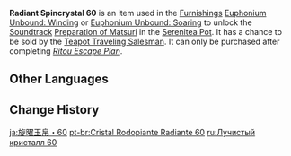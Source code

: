 {{Item Infobox
|id           = 141060
|image        = Item Radiant Spincrystal.png
|type         = Adventure Items
|group        = Radiant Spincrystals
|group2       = Inazuma Spincrystals
|quality      = 4
|invCategory  = Precious Items
|description  = This wondrous crystal contains a certain rhythm, like something beautiful woven from delicate silk. These items can be found throughout the mainland or from merchants who collect curios. The tune held within this crystal can be revivified in your [[Serenitea Pot]] using either "[[Euphonium Unbound: Winding]]" or "[[Euphonium Unbound: Soaring]]." The tune contained within this [[Radiant Spincrystal]] is "[[Preparation of Matsuri]]."
|source1      = [[Chubby]]
|track        = Preparation of Matsuri
}}
'''Radiant Spincrystal 60''' is an item used in the [[Furnishings]] [[Euphonium Unbound: Winding]] or [[Euphonium Unbound: Soaring]] to unlock the [[Soundtrack]] [[Preparation of Matsuri]] in the [[Serenitea Pot]]. It has a chance to be sold by the [[Teapot Traveling Salesman]]. It can only be purchased after completing ''[[Ritou Escape Plan]]''.

==Other Languages==
{{Other Languages
|default_hidden = 1
|en      = Radiant Spincrystal 60
|zhs     = 旋曜玉帛・其六十
|zhs_rm  = Xuán Yào Yùbó - Qí Liùshí
|zht     = 旋曜玉帛・其六十
|zht_rm  = Xuán Yào Yùbó - Qí Liùshí
|ja      = 旋曜玉帛・60
|ja_rm   = Sen'you Gyokuhaku - Rokujuu{{Assumed}}
|ko      = 빛나는 결정・60
|ko_rm   = Binnaneun Gyeoljeong - Yukssip
|es      = Girocristal radiante (60)
|fr      = Gyrocristal radiant 60
|ru      = Лучистый кристалл {{tt|60|}}
|th      = Radiant Spincrystal 60
|vi      = Ngọc Thạch Âm Vang 60
|de      = Strahlender Drehkristall LX
|id      = Radiant Spincrystal 60
|pt      = Cristal Rodopiante Radiante 60
|tr      = Parlak Burgu Kristal 60
|it      = Voltacristallo radioso 60
}}

==Change History==
{{Change History|2.6}}

[[ja:旋曜玉帛・60]]
[[pt-br:Cristal Rodopiante Radiante 60]]
[[ru:Лучистый кристалл 60]]